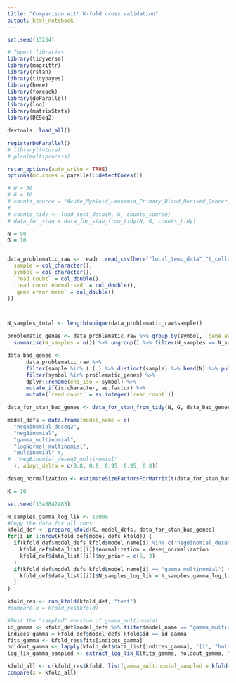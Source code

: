 ```yaml
---
title: "Comparison with K-fold cross validation"
output: html_notebook
---
```


```r
set.seed(13254)

# Import libraries
library(tidyverse)
library(magrittr)
library(rstan)
library(tidybayes)
library(here)
library(foreach)
library(doParallel)
library(loo)
library(matrixStats)
library(DESeq2)

devtools::load_all()

registerDoParallel()
# library(future)
# plan(multiprocess)

rstan_options(auto_write = TRUE)
options(mc.cores = parallel::detectCores())
```


```r

# N = 50
# G = 10
# counts_source = "Acute_Myeloid_Leukemia_Primary_Blood_Derived_Cancer_-_Peripheral_Blood"
# 
# counts_tidy <- load_test_data(N, G, counts_source)
# data_for_stan = data_for_stan_from_tidy(N, G, counts_tidy)
```


```r
N = 50
G = 10


data_problematic_raw <- readr::read_csv(here("local_temp_data","t_cells_with_error_qq_plot_means.csv"), col_types = cols(
  sample = col_character(),
  symbol = col_character(),
  `read count` = col_double(),
  `read count normalised` = col_double(),
  `gene error mean` = col_double()
))



N_samples_total <- length(unique(data_problematic_raw$sample))

problematic_genes <- data_problematic_raw %>% group_by(symbol, `gene error mean`) %>% 
  summarise(N_samples = n()) %>% ungroup() %>% filter(N_samples == N_samples_total) %>% distinct() %>% arrange(desc(`gene error mean`)) %>% head(G) %>% pull(symbol)

data_bad_genes <- 
      data_problematic_raw %>%
      filter(sample %in% ( (.) %>% distinct(sample) %>% head(N) %>% pull(sample)) ) %>%
      filter(symbol %in% problematic_genes) %>%
      dplyr::rename(ens_iso = symbol) %>%
      mutate_if(is.character, as.factor) %>%
      mutate(`read count` = as.integer(`read count`))

data_for_stan_bad_genes <- data_for_stan_from_tidy(N, G, data_bad_genes)
```



```r
model_defs = data.frame(model_name = c(
  "negBinomial_deseq2", 
  "negBinomial",
  "gamma_multinomial",
  "logNormal_multinomial",
  "multinomial" #,
#  "negBinomial_deseq2_multinomial"
  ), adapt_delta = c(0.8, 0.8, 0.95, 0.95, 0.8))
```

```r
deseq_normalization <- estimateSizeFactorsForMatrix(t(data_for_stan_bad_genes$counts))
```


```r
K = 10

set.seed(1346842485)

N_samples_gamma_log_lik <- 10000
#Copy the data for all runs
kfold_def <- prepare_kfold(K, model_defs, data_for_stan_bad_genes)
for(i in 1:nrow(kfold_def$model_defs_kfold)) {
  if(kfold_def$model_defs_kfold$model_name[i] %in% c("negBinomial_deseq2","negBinomial_deseq2_multinomial")) {
    kfold_def$data_list[[i]]$normalization = deseq_normalization
    kfold_def$data_list[[i]]$my_prior = c(5, 3)
  }
  if(kfold_def$model_defs_kfold$model_name[i] == "gamma_multinomial") {
    kfold_def$data_list[[i]]$N_samples_log_lik = N_samples_gamma_log_lik
  }
}

kfold_res <- run_kfold(kfold_def, "test")
#compare(x = kfold_res$kfold)

#Test the "sampled" version of gamma_multinomial
id_gamma <- kfold_def$model_defs %>% filter(model_name == "gamma_multinomial") %>% pull(id)
indices_gamma = kfold_def$model_defs_kfold$id == id_gamma
fits_gamma <- kfold_res$fits[indices_gamma]
holdout_gamma <- lapply(kfold_def$data_list[indices_gamma], '[[', "holdout")
log_lik_gamma_sampled <- extract_log_lik_K(fits_gamma, holdout_gamma, "log_lik_sampled")

kfold_all <- c(kfold_res$kfold, list(gamma_multinomial_sampled = kfold(log_lik_gamma_sampled)))
compare(x = kfold_all)

```



